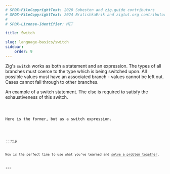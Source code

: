 ```yaml
---
# SPDX-FileCopyrightText: 2020 Sobeston and zig.guide contributors
# SPDX-FileCopyrightText: 2024 BratishkaErik and zigtut.org contributors
#
# SPDX-License-Identifier: MIT

title: Switch

slug: language-basics/switch
sidebar:
    order: 9
---
```




Zig's `switch` works as both a statement and an expression. The types of all
branches must coerce to the type which is being switched upon. All possible
values must have an associated branch - values cannot be left out. Cases cannot
fall through to other branches.

An example of a switch statement. The else is required to satisfy the
exhaustiveness of this switch.

<Code code={SwitchStatement} collapse="1-2" lang="zig"/>

Here is the former, but as a switch expression.

<Code code={SwitchExpression} collapse="1-2" lang="zig"/>

:::tip

Now is the perfect time to use what you've learned and [solve a problem together](/posts/fizz-buzz).

:::
